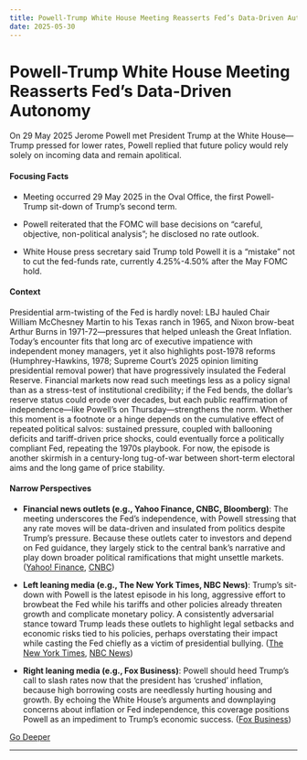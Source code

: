 ```yaml
---
title: Powell-Trump White House Meeting Reasserts Fed’s Data-Driven Autonomy
date: 2025-05-30
---
```


# Powell-Trump White House Meeting Reasserts Fed’s Data-Driven Autonomy

On 29 May 2025 Jerome Powell met President Trump at the White House—Trump pressed for lower rates, Powell replied that future policy would rely solely on incoming data and remain apolitical.

#### Focusing Facts

- Meeting occurred 29 May 2025 in the Oval Office, the first Powell-Trump sit-down of Trump’s second term.

- Powell reiterated that the FOMC will base decisions on “careful, objective, non-political analysis”; he disclosed no rate outlook.

- White House press secretary said Trump told Powell it is a “mistake” not to cut the fed-funds rate, currently 4.25%-4.50% after the May FOMC hold.

#### Context

Presidential arm-twisting of the Fed is hardly novel: LBJ hauled Chair William McChesney Martin to his Texas ranch in 1965, and Nixon brow-beat Arthur Burns in 1971-72—pressures that helped unleash the Great Inflation.  Today’s encounter fits that long arc of executive impatience with independent money managers, yet it also highlights post-1978 reforms (Humphrey-Hawkins, 1978; Supreme Court’s 2025 opinion limiting presidential removal power) that have progressively insulated the Federal Reserve.  Financial markets now read such meetings less as a policy signal than as a stress-test of institutional credibility; if the Fed bends, the dollar’s reserve status could erode over decades, but each public reaffirmation of independence—like Powell’s on Thursday—strengthens the norm.  Whether this moment is a footnote or a hinge depends on the cumulative effect of repeated political salvos: sustained pressure, coupled with ballooning deficits and tariff-driven price shocks, could eventually force a politically compliant Fed, repeating the 1970s playbook.  For now, the episode is another skirmish in a century-long tug-of-war between short-term electoral aims and the long game of price stability.

#### Narrow Perspectives

- **Financial news outlets (e.g., Yahoo Finance, CNBC, Bloomberg)**: The meeting underscores the Fed’s independence, with Powell stressing that any rate moves will be data-driven and insulated from politics despite Trump’s pressure. Because these outlets cater to investors and depend on Fed guidance, they largely stick to the central bank’s narrative and play down broader political ramifications that might unsettle markets. ([Yahoo! Finance](https://finance.yahoo.com/news/powell-meets-with-trump-at-the-presidents-invitation-but-does-not-talk-rates-fed-173016479.html), [CNBC](https://www.cnbc.com/2025/05/29/fed-chair-powell-told-trump-in-thursday-meeting-that-rate-decisions-would-be-based-on-non-political-analysis.html))

- **Left leaning media (e.g., The New York Times, NBC News)**: Trump’s sit-down with Powell is the latest episode in his long, aggressive effort to browbeat the Fed while his tariffs and other policies already threaten growth and complicate monetary policy. A consistently adversarial stance toward Trump leads these outlets to highlight legal setbacks and economic risks tied to his policies, perhaps overstating their impact while casting the Fed chiefly as a victim of presidential bullying. ([The New York Times](https://www.nytimes.com/2025/05/29/us/politics/trump-powell-meeting-fed-economy.html), [NBC News](https://www.nbcnews.com/business/economy/powell-tells-trump-monetary-policy-will-based-non-political-analysis-rcna209776))

- **Right leaning media (e.g., Fox Business)**: Powell should heed Trump’s call to slash rates now that the president has ‘crushed’ inflation, because high borrowing costs are needlessly hurting housing and growth. By echoing the White House’s arguments and downplaying concerns about inflation or Fed independence, this coverage positions Powell as an impediment to Trump’s economic success. ([Fox Business](https://www.foxbusiness.com/politics/trump-nominated-fhfa-director-presses-fed-chair-powell-cut-interest-rates-enough-enough))


[Go Deeper](https://www.perplexity.ai/search?q=Powell-Trump+White+House+Meeting+Reasserts+Fed%E2%80%99s+Data-Driven+Autonomy)

---

<a id='nvidia-q1-fy-26-earnings-china-curbs-trigger-profit-miss-yet-shares-surge'></a>
